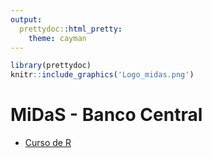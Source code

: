 ```yaml
---
output:
  prettydoc::html_pretty:
    theme: cayman
---
```


```r
library(prettydoc)
knitr::include_graphics('Logo_midas.png')
```

# MiDaS - Banco Central

- [Curso de R](https://midas-chile.github.io/Banco Central/Curso R/index2.html)
